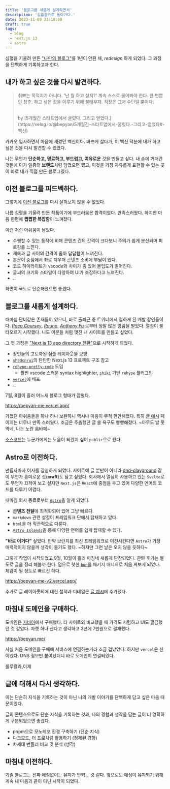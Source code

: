 ```yaml
---
title: '블로그를 새롭게 설계하면서'
description: '심플함으로 돌아가다.'
date: 2023-11-09 23:10:00
draft: true
tags:
  - blog
  - next.js 13
  - astro
---
```


심혈을 기울려 만든 ["나만의 블로그"](https://bepyan.github.io/)를 1년이 안된 채, _redesign_ 하게 되었다.
그 과정을 단백하게 기록하고자 한다.

## 내가 하고 싶은 것을 다시 발견하다.

> 취뽀는 목적지가 아니다.
> '난 뭘 하고 싶지?' 계속 스스로 물어봐야 한다.
> 한 번뿐인 청춘, 하고 싶은 것을 이루기 위해 불태우자. 직장은 그저 수단일 뿐이다.
>
> <br />
> by [5개월간 스타트업에서 굴렀다. 그리고 얻었다.](https://velog.io/@bepyan/5개월간-스타트업에서-굴렀다.-그리고-얻었다#-백신)

카카오 입사하면서 마음에 새겼던 백신이다.
바쁘게 살다가, 이 백신 덕분에 내가 하고 싶은 것을 다시 발견할 수 있었다.

나는 무언가 **단순하고, 명료하고, 부드럽고, 여유로운** 것을 만들고 싶다.
내 손에 거쳐간 것들에 이가 일종의 **브랜드**처럼 담겼으면 했고, 이것을 가장 자유롭게 표현할 수 있는 곳이 바로 내가 직접 만든 블로그였다.

## 이전 블로그를 피드벡하다.

그렇기에 [이전 블로그](https://bepyan.github.io/)를 다시 살펴보지 않을 수 없었다.

나름 심혈을 기울려 만든 작품이기에 부드러움은 합격이었다. 만족스러웠다.
하지만 마음 한편에 **찝찝한 복잡함**이 느껴졌다.

이런 저런 아쉬움이 남았다.

- 수행할 수 있는 동작에 비해 콘텐츠 간의 간격이 크다보니 주의가 쉽게 분산되며 피로감를 느낀다.
- 제목과 글 사이의 간격이 좁아 답답함이 느껴진다.
- 본문이 중심에서 좌로 치우쳐 콘텐츠 소비에 부담이 있다.
- 코드 하이라이트가 vscode와 차이가 좀 있어 몰입도가 떨어진다.
- 글씨의 크기와 스타일이 다양하여 UI가 조잡하다고 느껴진다.
- ...

화면이 극도로 단순해졌으면 좋겠다.

## 블로그를 새롭게 설계하다.

때마침 단비같은 존재들이 있으니, 바로 출퇴근 중 트위터에서 접하게 된 개발 장인들이다.
[_Paco Coursey_](https://paco.me/), [_Rauno_](https://rauno.me/), [_Anthony Fu_](https://antfu.me/) 로부터 정말 많은 영감을 받았다.
열정이 불타오르기 시작했다. 나도 이분들 처럼 멋진 내 사이트를 만들고 싶었다.

그 첫 과정은 ["Next.js 13 app directory 전환"](https://github.com/bepyan/bepyan.me)으로 시작하게 되었다.

- 장인들의 고도화된 심플 레이아웃을 모방
- [`shadcn/ui`](https://github.com/shadcn-ui/ui)의 탄탄한 Next.js 13 프로젝트 구조 참고
- [`rehype-pretty-code`](https://rehype-pretty-code.netlify.app/) 도입
  - 훨씬 vscode 스러운 syntax highlighter, [`shiki`](https://github.com/shikijs/shiki) 기반 `rehype` 플러그인
- [`vercel`](https://vercel.com/)에 배포
- ...

7월, 8월이 흘러 어느새 블로그 형태가 잡혔다.

https://bepyan-me.vercel.app/

가졌던 아쉬움들을 하나 하나 보완하니 역시나 마음이 무척 편안해졌다. 특히 [글 예시](https://bepyan-me.vercel.app/posts/example) 페이지는 너무나 만족 스러웠다. 조금은 주춤했던 글 쓸 욕구도 빵빵해졌다. ~아무도 날 못 막네, 나는 노란 음바페~

[소스코드](https://github.com/bepyan/bepyan.me)는 누군가에게는 도움이 되겠지 싶어 `public`으로 뒀다.

## Astro로 이전하다.

만들자마자 이사를 결심하게 되었다.
사이트에 글 뿐만이 아니라 [dnd-playground](https://github.com/bepyan/dnd-playground) 같이 무언가 흥미로운 것(**craft**)도 담고 싶었다. 회사에서 열심히 사용하고 있는 `Svelte`로도 무언가 끄적여 보고 싶지만 `Next.js`은 `React`에 중점을 두고 있어 다양한 언어의 코드를 다루기 어렵다.

때마침 회사 동료로부터 [`Astro`](https://astro.build/)을 알게 되었다.

- **콘텐츠 전달**에 최적화되어 있어 그냥 빠르다.
- `markdown` 관련 설정이 프레임워크 단에서 탑재하고 있다.
- `html`을 더 직관적으로 다룬다.
- [`Astro Islands`](https://docs.astro.build/en/concepts/islands/)을 통해 다양한 언어를 쉽게 탑재할 수 있다.

**"바로 이거다"** 싶었다.
만약 브런치를 최신 프레임워크로 이전시킨다면 `Astro`가 가장 매력적이지 않을까 생각이 들기도 했다. ~하지만 그런 날은 오지 않을 듯하다~

그렇게 작업이 시작되었고 9월, 10월이 흘러 마침네 새롭게 단장되었다.
관련 후기는 별도로 글을 정리 해볼까 한다.
덤으로 핫한 [`bun`](https://bun.sh/package-manager)을 패키지 매니저로 처음 써보게 되었다. 체감이 될 정도로 빠르긴 하다.

https://bepyan-me-v2.vercel.app/

추가로 글 레이아웃의에 대한 철학과 디테일은 [글 예시](https://bepyan-me-v2.vercel.app/post/example)에 추가했다.

## 마침내 도메인을 구매하다.

도메인은 [가비아](https://www.gabia.com/)에서 구매했다. 타 사이트와 비교했을 때 가격도 저렴하고 UI도 깔끔했던 것 같았다. 자켓 하나 산다고 생각하고 3년에 7만원으로 결재했다.

https://bepyan.me/

사실 처음 도메인을 구매해 서비스에 연결하는거라 조금 겁났었다.
하지만 `vercel`은 신이었다.
DNS 정보만 붙여놨더니 바로 도메인이 연결되었다.

룰루랄라,이제

## 글에 대해서 다시 생각하다.

이는 단순히 지식을 기록하는 것이 아닌 나의 개발 이야기를 단백하게 담고 싶은 마음 때문이었다.

글의 콘텐츠으로도 단순 지식을 기록하는 것과, 나의 경험과 생각을 담는 글이 더 명확하게 구분되었으면 좋겠다.

- pnpm으로 모노레포 환경 구축하기 (단순 지식)
- 다크모드, 더 프로처럼 활용하기 (정제된 경험)
- 차세대 번들러 비교 및 분석 (생각)

## 마침내 이전하다.

기술 블로그는 진짜 애정없이는 유지가 안되는 것 같다. 앞으로도 애정이 유지되기 위해 계속 내 마음과
끝이 아닌 시작이 되었다.
